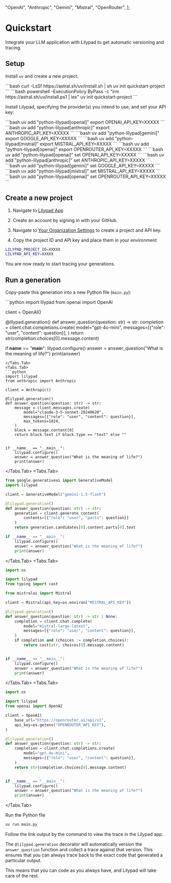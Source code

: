 
  "OpenAI",
  "Anthropic",
  "Gemini",
  "Mistral",
  "OpenRouter",
];

# Quickstart

Integrate your LLM application with Lilypad to get automatic versioning and tracing.

## Setup

Install `uv` and create a new project:

<Tabs items={os} storageKey="os">
  <Tabs.Tab>
    ```bash
    curl -LsSf https://astral.sh/uv/install.sh | sh 
    uv init quickstart-project
    ```
  </Tabs.Tab>
  <Tabs.Tab>
    ```bash
    powershell -ExecutionPolicy ByPass -c "irm https://astral.sh/uv/install.ps1 | iex" 
    uv init quickstart-project
    ```
  </Tabs.Tab>
</Tabs>

Install Lilypad, specifying the provider(s) you intend to use, and set your API key:

<Tabs items={os} storageKey="os">
  <Tabs.Tab>
    <Tabs items={providers} storageKey="provider">
      <Tabs.Tab>
        ```bash
        uv add "python-lilypad[openai]"
        export OPENAI_API_KEY=XXXXX
        ```
      </Tabs.Tab>
      <Tabs.Tab>
        ```bash
        uv add "python-lilypad[anthropic]"
        export ANTHROPIC_API_KEY=XXXXX
        ```
      </Tabs.Tab>
      <Tabs.Tab>
        ```bash
        uv add "python-lilypad[gemini]"
        export GOOGLE_API_KEY=XXXXX
        ```
      </Tabs.Tab>
      <Tabs.Tab>
        ```bash
        uv add "python-lilypad[mistral]"
        export MISTRAL_API_KEY=XXXXX
        ```
      </Tabs.Tab>
      <Tabs.Tab>
        ```bash
        uv add "python-lilypad[openai]"
        export OPENROUTER_API_KEY=XXXXX
        ```
      </Tabs.Tab>
    </Tabs>
  </Tabs.Tab>
  <Tabs.Tab>
    <Tabs items={providers} storageKey="provider">
      <Tabs.Tab>
        ```bash
        uv add "python-lilypad[openai]"
        set OPENAI_API_KEY=XXXXX
        ```
      </Tabs.Tab>
      <Tabs.Tab>
        ```bash
        uv add "python-lilypad[anthropic]"
        set ANTHROPIC_API_KEY=XXXXX
        ```
      </Tabs.Tab>
      <Tabs.Tab>
        ```bash
        uv add "python-lilypad[gemini]"
        set GOOGLE_API_KEY=XXXXX
        ```
      </Tabs.Tab>
      <Tabs.Tab>
        ```bash
        uv add "python-lilypad[mistral]"
        set MISTRAL_API_KEY=XXXXX
        ```
      </Tabs.Tab>
      <Tabs.Tab>
        ```bash
        uv add "python-lilypad[openai]"
        set OPENROUTER_API_KEY=XXXXX
        ```
      </Tabs.Tab>
    </Tabs>
  </Tabs.Tab>
</Tabs>

## Create a new project

1. Navigate to [Lilypad App](https://app.lilypad.so)

2. Create an account by signing in with your GitHub.

3. Navigate to [Your Organization Settings](http://localhost:8000/settings/org) to create a project and API key.

4. Copy the project ID and API key and place them in your environment

```bash
LILYPAD_PROJECT_ID=XXXXX
LILYPAD_API_KEY=XXXXX
```

You are now ready to start tracing your generations.

## Run a generation

Copy-paste this generation into a new Python file (`main.py`):

<Tabs items={providers} storageKey="provider">
  <Tabs.Tab>
  ```python
  import lilypad
  from openai import OpenAI

  client = OpenAI()

  @lilypad.generation()
  def answer_question(question: str) -> str:
      completion = client.chat.completions.create(
          model="gpt-4o-mini",
          messages=[{"role": "user", "content": question}],
      )
      return str(completion.choices[0].message.content)

  if __name__ == "__main__":
      lilypad.configure()
      answer = answer_question("What is the meaning of life?")
      print(answer)
  ```
  </Tabs.Tab>
  <Tabs.Tab>
  ```python
  import lilypad
  from anthropic import Anthropic

  client = Anthropic()

  @lilypad.generation()
  def answer_question(question: str) -> str:
      message = client.messages.create(
          model="claude-3-5-sonnet-20240620",
          messages=[{"role": "user", "content": question}],
          max_tokens=1024,
      )
      block = message.content[0]
      return block.text if block.type == "text" else ""


  if __name__ == "__main__":
      lilypad.configure()
      answer = answer_question("What is the meaning of life?")
      print(answer)
  ```
  </Tabs.Tab>
  <Tabs.Tab>
  ```python
  from google.generativeai import GenerativeModel
  import lilypad

  client = GenerativeModel("gemini-1.5-flash")

  @lilypad.generation()
  def answer_question(question: str) -> str:
      generation = client.generate_content(
          contents=[{"role": "user", "parts": question}]
      )
      return generation.candidates[0].content.parts[0].text

  if __name__ == "__main__":
      lilypad.configure()
      answer = answer_question("What is the meaning of life?")
      print(answer)
  ```
  </Tabs.Tab>
  <Tabs.Tab>
  ```python
  import os

  import lilypad
  from typing import cast

  from mistralai import Mistral

  client = Mistral(api_key=os.environ["MISTRAL_API_KEY"])

  @lilypad.generation()
  def answer_question(question: str) -> str | None:
      completion = client.chat.complete(
          model="mistral-large-latest",
          messages=[{"role": "user", "content": question}],
      )
      if completion and (choices := completion.choices):
          return cast(str, choices[0].message.content)


  if __name__ == "__main__":
      lilypad.configure()
      answer = answer_question("What is the meaning of life?")
      print(answer)
  ```
  </Tabs.Tab>
  <Tabs.Tab>
  ```python
  import os

  import lilypad
  from openai import OpenAI

  client = OpenAI(
      base_url="https://openrouter.ai/api/v1",
      api_key=os.getenv("OPENROUTER_API_KEY"),
  )

  @lilypad.generation()
  def answer_question(question: str) -> str:
      completion = client.chat.completions.create(
          model="gpt-4o-mini",
          messages=[{"role": "user", "content": question}],
      )
      return str(completion.choices[0].message.content)


  if __name__ == "__main__":
      lilypad.configure()
      answer = answer_question("What is the meaning of life?")
      print(answer)
  ```
  </Tabs.Tab>
</Tabs>

Run the Python file

```bash
uv run main.py
```

Follow the link output by the command to view the trace in the Lilypad app.

The `@lilypad.generation` decorator will automatically version the `answer_question` function and collect a trace against that version. This ensures that you can always trace back to the exact code that generated a particular output.

This means that you can code as you always have, and Lilypad will take care of the rest.
